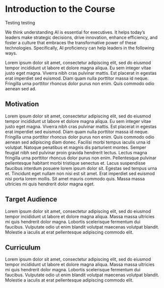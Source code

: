 # Introduction to the Course

Testing testing 

We think understanding AI is essential for executives. It helps today’s leaders make strategic decisions, drive innovation, enhance efficiency, and foster a culture that embraces the transformative power of these technologies. Specifically, AI proficiency can help leaders in the following ways.


Lorem ipsum dolor sit amet, consectetur adipiscing elit, sed do eiusmod tempor incididunt ut labore et dolore magna aliqua. Eu sem integer vitae justo eget magna. Viverra nibh cras pulvinar mattis. Est placerat in egestas erat imperdiet sed euismod. Diam quam nulla porttitor massa id neque. Fringilla urna porttitor rhoncus dolor purus non enim. Quis commodo odio aenean sed ad.

## Motivation

Lorem ipsum dolor sit amet, consectetur adipiscing elit, sed do eiusmod tempor incididunt ut labore et dolore magna aliqua. Eu sem integer vitae justo eget magna. Viverra nibh cras pulvinar mattis. Est placerat in egestas erat imperdiet sed euismod. Diam quam nulla porttitor massa id neque. Fringilla urna porttitor rhoncus dolor purus non enim. Quis commodo odio aenean sed adipiscing diam donec. Facilisi morbi tempus iaculis urna id volutpat. Natoque penatibus et magnis dis parturient montes. Semper feugiat nibh sed pulvinar proin gravida hendrerit lectus. Lectus magna fringilla urna porttitor rhoncus dolor purus non enim. Pellentesque pulvinar pellentesque habitant morbi tristique senectus et. Lacus suspendisse faucibus interdum posuere lorem ipsum dolor sit. Egestas sed tempus urna et. Tincidunt eget nullam non nisi est sit amet. Erat imperdiet sed euismod nisi porta lorem mollis. Sit amet mauris commodo quis. Massa massa ultricies mi quis hendrerit dolor magna eget.

## Target Audience  

Lorem ipsum dolor sit amet, consectetur adipiscing elit, sed do eiusmod tempor incididunt ut labore et dolore magna aliqua. Massa massa ultricies mi quis hendrerit dolor magna. Lobortis scelerisque fermentum dui faucibus. Vulputate odio ut enim blandit volutpat maecenas volutpat blandit. Molestie a iaculis at erat pellentesque adipiscing commodo elit.


## Curriculum  

Lorem ipsum dolor sit amet, consectetur adipiscing elit, sed do eiusmod tempor incididunt ut labore et dolore magna aliqua. Massa massa ultricies mi quis hendrerit dolor magna. Lobortis scelerisque fermentum dui faucibus. Vulputate odio ut enim blandit volutpat maecenas volutpat blandit. Molestie a iaculis at erat pellentesque adipiscing commodo elit.